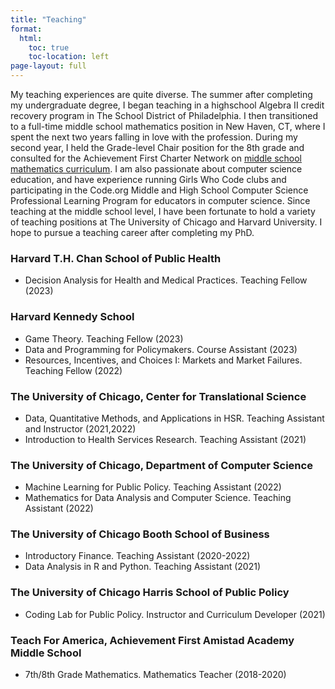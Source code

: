 ```yaml
---
title: "Teaching"
format:
  html:
    toc: true
    toc-location: left
page-layout: full
---
```


My teaching experiences are quite diverse. The summer after completing my undergraduate degree, I began teaching in a highschool Algebra II credit recovery program in The School District of Philadelphia. I then transitioned to a full-time middle school mathematics position in New Haven, CT, where I	spent the next two years falling in love with the profession. During my second year, I held the Grade-level Chair position for the 8th grade and consulted for the Achievement First Charter Network on [middle school mathematics curriculum](https://www.achievementfirst.org/opensource/). I am also passionate about computer science education, and have experience running Girls Who Code clubs and participating in the Code.org Middle and High School Computer Science Professional Learning Program for educators in computer science. Since teaching at the middle school level, I have been fortunate to hold a variety of teaching positions at The University of Chicago and Harvard University. I hope to pursue a teaching career after completing my PhD. 


### Harvard T.H. Chan School of Public Health
- Decision Analysis for Health and Medical Practices. Teaching Fellow (2023)


### Harvard Kennedy School
- Game Theory. Teaching Fellow (2023)
- Data and Programming for Policymakers. Course Assistant (2023)
- Resources, Incentives, and Choices I: Markets and Market Failures. Teaching Fellow (2022)


### The University of Chicago, Center for Translational Science
- Data, Quantitative Methods, and Applications in HSR. Teaching Assistant and Instructor (2021,2022)
- Introduction to Health Services Research. Teaching Assistant (2021)


###  The University of Chicago, Department of Computer Science
- Machine Learning for Public Policy. Teaching Assistant (2022) 
- Mathematics for Data Analysis and Computer Science. Teaching Assistant (2022)

###  The University of Chicago Booth School of Business
- Introductory Finance. Teaching Assistant (2020-2022)
- Data Analysis in R and Python. Teaching Assistant (2021)
				
###  The University of Chicago Harris School of Public Policy
- Coding Lab for Public Policy. Instructor and Curriculum Developer (2021) 
								
###  Teach For America, Achievement First Amistad Academy Middle School
- 7th/8th Grade Mathematics. Mathematics Teacher (2018-2020)




